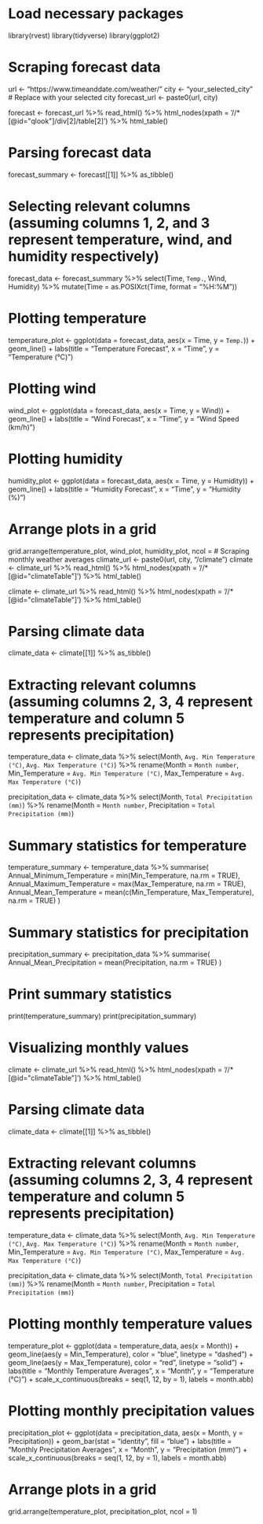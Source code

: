 # Load necessary packages
library(rvest)
library(tidyverse)
library(ggplot2)

# Scraping forecast data
url <- "https://www.timeanddate.com/weather/"
city <- "your_selected_city"  # Replace with your selected city
forecast_url <- paste0(url, city)

forecast <- forecast_url %>%
  read_html() %>%
  html_nodes(xpath = '//*[@id="qlook"]/div[2]/table[2]') %>%
  html_table()

# Parsing forecast data
forecast_summary <- forecast[[1]] %>%
  as_tibble()

# Selecting relevant columns (assuming columns 1, 2, and 3 represent temperature, wind, and humidity respectively)
forecast_data <- forecast_summary %>%
  select(Time, `Temp.`, Wind, Humidity) %>%
  mutate(Time = as.POSIXct(Time, format = "%H:%M"))

# Plotting temperature
temperature_plot <- ggplot(data = forecast_data, aes(x = Time, y = `Temp.`)) +
  geom_line() +
  labs(title = "Temperature Forecast",
       x = "Time",
       y = "Temperature (°C)")

# Plotting wind
wind_plot <- ggplot(data = forecast_data, aes(x = Time, y = Wind)) +
  geom_line() +
  labs(title = "Wind Forecast",
       x = "Time",
       y = "Wind Speed (km/h)")

# Plotting humidity
humidity_plot <- ggplot(data = forecast_data, aes(x = Time, y = Humidity)) +
  geom_line() +
  labs(title = "Humidity Forecast",
       x = "Time",
       y = "Humidity (%)")

# Arrange plots in a grid
grid.arrange(temperature_plot, wind_plot, humidity_plot, ncol =
# Scraping monthly weather averages
climate_url <- paste0(url, city, "/climate")
climate <- climate_url %>%
  read_html() %>%
  html_nodes(xpath = '//*[@id="climateTable"]') %>%
  html_table()

climate <- climate_url %>%
  read_html() %>%
  html_nodes(xpath = '//*[@id="climateTable"]') %>%
  html_table()

# Parsing climate data
climate_data <- climate[[1]] %>%
  as_tibble()

# Extracting relevant columns (assuming columns 2, 3, 4 represent temperature and column 5 represents precipitation)
temperature_data <- climate_data %>%
  select(Month, `Avg. Min Temperature (°C)`, `Avg. Max Temperature (°C)`) %>%
  rename(Month = `Month number`,
         Min_Temperature = `Avg. Min Temperature (°C)`,
         Max_Temperature = `Avg. Max Temperature (°C)`)

precipitation_data <- climate_data %>%
  select(Month, `Total Precipitation (mm)`) %>%
  rename(Month = `Month number`,
         Precipitation = `Total Precipitation (mm)`)

# Summary statistics for temperature
temperature_summary <- temperature_data %>%
  summarise(
    Annual_Minimum_Temperature = min(Min_Temperature, na.rm = TRUE),
    Annual_Maximum_Temperature = max(Max_Temperature, na.rm = TRUE),
    Annual_Mean_Temperature = mean(c(Min_Temperature, Max_Temperature), na.rm = TRUE)
  )

# Summary statistics for precipitation
precipitation_summary <- precipitation_data %>%
  summarise(
    Annual_Mean_Precipitation = mean(Precipitation, na.rm = TRUE)
  )

# Print summary statistics
print(temperature_summary)
print(precipitation_summary)



# Visualizing monthly values
climate <- climate_url %>%
  read_html() %>%
  html_nodes(xpath = '//*[@id="climateTable"]') %>%
  html_table()

# Parsing climate data
climate_data <- climate[[1]] %>%
  as_tibble()

# Extracting relevant columns (assuming columns 2, 3, 4 represent temperature and column 5 represents precipitation)
temperature_data <- climate_data %>%
  select(Month, `Avg. Min Temperature (°C)`, `Avg. Max Temperature (°C)`) %>%
  rename(Month = `Month number`, 
         Min_Temperature = `Avg. Min Temperature (°C)`, 
         Max_Temperature = `Avg. Max Temperature (°C)`)

precipitation_data <- climate_data %>%
  select(Month, `Total Precipitation (mm)`) %>%
  rename(Month = `Month number`, 
         Precipitation = `Total Precipitation (mm)`)

# Plotting monthly temperature values
temperature_plot <- ggplot(data = temperature_data, aes(x = Month)) +
  geom_line(aes(y = Min_Temperature), color = "blue", linetype = "dashed") +
  geom_line(aes(y = Max_Temperature), color = "red", linetype = "solid") +
  labs(title = "Monthly Temperature Averages",
       x = "Month",
       y = "Temperature (°C)") +
  scale_x_continuous(breaks = seq(1, 12, by = 1),
                      labels = month.abb)

# Plotting monthly precipitation values
precipitation_plot <- ggplot(data = precipitation_data, aes(x = Month, y = Precipitation)) +
  geom_bar(stat = "identity", fill = "blue") +
  labs(title = "Monthly Precipitation Averages",
       x = "Month",
       y = "Precipitation (mm)") +
  scale_x_continuous(breaks = seq(1, 12, by = 1),
                     labels = month.abb)

# Arrange plots in a grid
grid.arrange(temperature_plot, precipitation_plot, ncol = 1)
